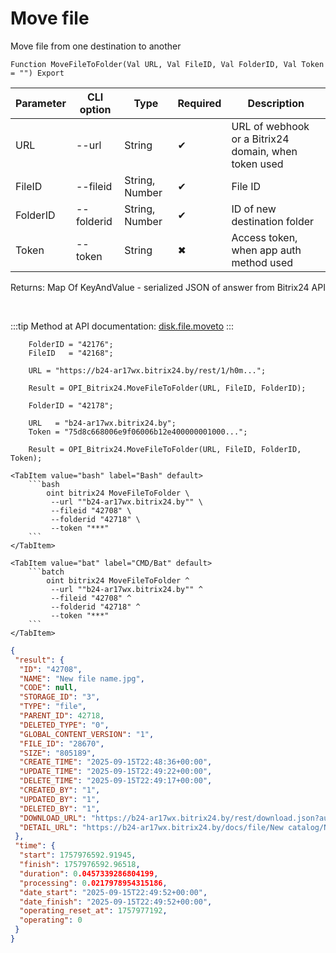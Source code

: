 ﻿---
sidebar_position: 9
description: Move file and other functions to work with Bitrix24 in the Open Integration Package, a free open-source integration library for 1C:Enterprise 8, OneScript and CLI
keywords: [1C, 1С, 1С:Enterprise, 1С:Enterprise 8.3, API, Integration, Services, Exchange, OneScript, CLI, Bitrix24]
---


# Move file
 Move file from one destination to another



`Function MoveFileToFolder(Val URL, Val FileID, Val FolderID, Val Token = "") Export`

  | Parameter | CLI option | Type | Required | Description |
  |-|-|-|-|-|
  | URL | --url | String | &#x2714; | URL of webhook or a Bitrix24 domain, when token used |
  | FileID | --fileid | String, Number | &#x2714; | File ID |
  | FolderID | --folderid | String, Number | &#x2714; | ID of new destination folder |
  | Token | --token | String | &#x2716; | Access token, when app auth method used |

  
  Returns:  Map Of KeyAndValue - serialized JSON of answer from Bitrix24 API

<br/>

:::tip
Method at API documentation: [disk.file.moveto](https://dev.1c-bitrix.ru/rest_help/disk/file/disk_file_moveto.php)
:::
<br/>



```bsl title="1C:Enterprise/OneScript code example"
    FolderID = "42176";
    FileID   = "42168";

    URL = "https://b24-ar17wx.bitrix24.by/rest/1/h0m...";

    Result = OPI_Bitrix24.MoveFileToFolder(URL, FileID, FolderID);

    FolderID = "42178";

    URL   = "b24-ar17wx.bitrix24.by";
    Token = "75d8c668006e9f06006b12e400000001000...";

    Result = OPI_Bitrix24.MoveFileToFolder(URL, FileID, FolderID, Token);
```
 

 <Tabs>
  
    <TabItem value="bash" label="Bash" default>
        ```bash
            oint bitrix24 MoveFileToFolder \
             --url ""b24-ar17wx.bitrix24.by"" \
             --fileid "42708" \
             --folderid "42718" \
             --token "***"
        ```
    </TabItem>
  
    <TabItem value="bat" label="CMD/Bat" default>
        ```batch
            oint bitrix24 MoveFileToFolder ^
             --url ""b24-ar17wx.bitrix24.by"" ^
             --fileid "42708" ^
             --folderid "42718" ^
             --token "***"
        ```
    </TabItem>
</Tabs>


```json title="Result"
{
 "result": {
  "ID": "42708",
  "NAME": "New file name.jpg",
  "CODE": null,
  "STORAGE_ID": "3",
  "TYPE": "file",
  "PARENT_ID": 42718,
  "DELETED_TYPE": "0",
  "GLOBAL_CONTENT_VERSION": "1",
  "FILE_ID": "28670",
  "SIZE": "805189",
  "CREATE_TIME": "2025-09-15T22:48:36+00:00",
  "UPDATE_TIME": "2025-09-15T22:49:22+00:00",
  "DELETE_TIME": "2025-09-15T22:49:17+00:00",
  "CREATED_BY": "1",
  "UPDATED_BY": "1",
  "DELETED_BY": "1",
  "DOWNLOAD_URL": "https://b24-ar17wx.bitrix24.by/rest/download.json?auth=aea4c868006e9f06006b12e4000000010000077d946cde0b1f7694d075dcb049a52034&token=disk%7CaWQ9NDI3MDgmXz15cEQ1RWR3cDhCcjdQUHZTSDVnZm5BbkE5Nkh5SUl1OA%3D%3D%7CImRvd25sb2FkfGRpc2t8YVdROU5ESTNNRGdtWHoxNWNFUTFSV1IzY0RoQ2NqZFFVSFpUU0RWblptNUJia0U1TmtoNVNVbDFPQT09fGFlYTRjODY4MDA2ZTlmMDYwMDZiMTJlNDAwMDAwMDAxMDAwMDA3N2Q5NDZjZGUwYjFmNzY5NGQwNzVkY2IwNDlhNTIwMzQi.2LWLKM7ixJrOafBCxsmCHWiaba4g9gG0wgOEt5u81u4%3D",
  "DETAIL_URL": "https://b24-ar17wx.bitrix24.by/docs/file/New catalog/New subfolder/New file name.jpg"
 },
 "time": {
  "start": 1757976592.91945,
  "finish": 1757976592.96518,
  "duration": 0.0457339286804199,
  "processing": 0.0217978954315186,
  "date_start": "2025-09-15T22:49:52+00:00",
  "date_finish": "2025-09-15T22:49:52+00:00",
  "operating_reset_at": 1757977192,
  "operating": 0
 }
}
```
